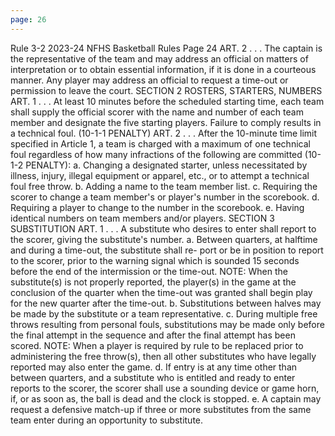 ```yaml
---
page: 26
---
```


Rule 3-2 2023-24 NFHS Basketball Rules Page 24 ART. 2 . . . The captain is the representative of the team and may address an official on matters of interpretation or to obtain essential information, if it is done in a courteous manner. Any player may address an official to request a time-out or permission to leave the court. SECTION 2 ROSTERS, STARTERS, NUMBERS ART. 1 . . . At least 10 minutes before the scheduled starting time, each team shall supply the official scorer with the name and number of each team member and designate the five starting players. Failure to comply results in a technical foul. (10-1-1 PENALTY) ART. 2 . . . After the 10-minute time limit specified in Article 1, a team is charged with a maximum of one technical foul regardless of how many infractions of the following are committed (10-1-2 PENALTY): a. Changing a designated starter, unless necessitated by illness, injury, illegal equipment or apparel, etc., or to attempt a technical foul free throw. b. Adding a name to the team member list. c. Requiring the scorer to change a team member's or player's number in the scorebook. d. Requiring a player to change to the number in the scorebook. e. Having identical numbers on team members and/or players. SECTION 3 SUBSTITUTION ART. 1 . . . A substitute who desires to enter shall report to the scorer, giving the substitute's number. a. Between quarters, at halftime and during a time-out, the substitute shall re- port or be in position to report to the scorer, prior to the warning signal which is sounded 15 seconds before the end of the intermission or the time-out. NOTE: When the substitute(s) is not properly reported, the player(s) in the game at the conclusion of the quarter when the time-out was granted shall begin play for the new quarter after the time-out. b. Substitutions between halves may be made by the substitute or a team representative. c. During multiple free throws resulting from personal fouls, substitutions may be made only before the final attempt in the sequence and after the final attempt has been scored. NOTE: When a player is required by rule to be replaced prior to administering the free throw(s), then all other substitutes who have legally reported may also enter the game. d. If entry is at any time other than between quarters, and a substitute who is entitled and ready to enter reports to the scorer, the scorer shall use a sounding device or game horn, if, or as soon as, the ball is dead and the clock is stopped. e. A captain may request a defensive match-up if three or more substitutes from the same team enter during an opportunity to substitute.
